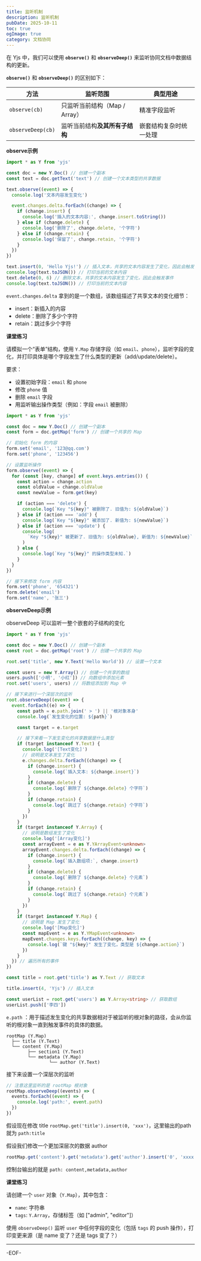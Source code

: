 ```yaml
---
title: 监听机制
description: 监听机制
pubDate: 2025-10-11
toc: true
ogImage: true
category: 文档协同
---
```


在 Yjs 中，我们可以使用 **`observe()`** 和 **`observeDeep()`** 来监听协同文档中数据结构的更新。

**`observe()`** 和 **`observeDeep()`** 的区别如下：

| 方法              | 监听范围                       | 典型用途               |
| ----------------- | ------------------------------ | ---------------------- |
| `observe(cb)`     | 只监听当前结构（Map / Array）  | 精准字段监听           |
| `observeDeep(cb)` | 监听当前结构**及其所有子结构** | 嵌套结构复杂时统一处理 |

**observe示例**

```ts
import * as Y from 'yjs'

const doc = new Y.Doc() // 创建一个副本
const text = doc.getText('text') // 创建一个文本类型的共享数据

text.observe((event) => {
  console.log('文本内容发生变化')

  event.changes.delta.forEach((change) => {
    if (change.insert) {
      console.log('插入的文本内容:', change.insert.toString())
    } else if (change.delete) {
      console.log('删除了', change.delete, '个字符')
    } else if (change.retain) {
      console.log('保留了', change.retain, '个字符')
    }
  })
})

text.insert(0, 'Hello Yjs!') // 插入文本，共享的文本内容发生了变化，因此会触发事件
console.log(text.toJSON()) // 打印当前的文本内容
text.delete(0, 6) // 删除文本，共享的文本内容发生了变化，因此会触发事件
console.log(text.toJSON()) // 打印当前的文本内容
```

`event.changes.delta` 拿到的是一个数组，该数组描述了共享文本的变化细节：

- insert：新插入的内容
- delete：删除了多少个字符
- retain：跳过多少个字符

**课堂练习**

请模拟一个“表单”结构，使用 `Y.Map` 存储字段（如 `email`、`phone`），监听字段的变化，并打印具体是哪个字段发生了什么类型的更新（add/update/delete）。

要求：

- 设置初始字段：`email` 和 `phone`
- 修改 `phone` 值
- 删除 `email` 字段
- 用监听输出操作类型（例如：字段 `email` 被删除）

```ts
import * as Y from 'yjs'

const doc = new Y.Doc() // 创建一个副本
const form = doc.getMap('form') // 创建一个共享的 Map

// 初始化 form 的内容
form.set('email', '123@qq.com')
form.set('phone', '123456')

// 设置监听操作
form.observe((event) => {
  for (const [key, change] of event.keys.entries()) {
    const action = change.action
    const oldValue = change.oldValue
    const newValue = form.get(key)

    if (action === 'delete') {
      console.log(`Key "${key}" 被删除了. 旧值为: ${oldValue}`)
    } else if (action === 'add') {
      console.log(`Key "${key}" 被添加了. 新值为: ${newValue}`)
    } else if (action === 'update') {
      console.log(
        `Key "${key}" 被更新了. 旧值为: ${oldValue}, 新值为: ${newValue}`
      )
    } else {
      console.log(`Key "${key}" 的操作类型未知.`)
    }
  }
})

// 接下来修改 form 内容
form.set('phone', '654321')
form.delete('email')
form.set('name', '张三')
```

**observeDeep示例**

observeDeep 可以监听一整个嵌套的子结构的变化

```ts
import * as Y from 'yjs'

const doc = new Y.Doc() // 创建一个副本
const root = doc.getMap('root') // 创建一个共享的 Map

root.set('title', new Y.Text('Hello World')) // 设置一个文本

const users = new Y.Array() // 创建一个共享的数组
users.push(['小明', '小红']) // 向数组中添加元素
root.set('users', users) // 将数组添加到 Map 中

// 接下来进行一个深层次的监听
root.observeDeep((event) => {
  event.forEach((e) => {
    const path = e.path.join(' > ') || '根对象本身'
    console.log(`发生变化的位置: ${path}`)

    const target = e.target

    // 接下来看一下发生变化的共享数据是什么类型
    if (target instanceof Y.Text) {
      console.log('[Text变化]')
      // 说明是文本发生了变化
      e.changes.delta.forEach((change) => {
        if (change.insert) {
          console.log(`插入文本: ${change.insert}`)
        }
        if (change.delete) {
          console.log(`删除了 ${change.delete} 个字符`)
        }
        if (change.retain) {
          console.log(`跳过了 ${change.retain} 个字符`)
        }
      })
    }
    if (target instanceof Y.Array) {
      // 说明是数组发生了变化
      console.log('[Array变化]')
      const arrayEvent = e as Y.YArrayEvent<unknown>
      arrayEvent.changes.delta.forEach((change) => {
        if (change.insert) {
          console.log(`插入数组项:`, change.insert)
        }
        if (change.delete) {
          console.log(`删除了 ${change.delete} 个元素`)
        }
        if (change.retain) {
          console.log(`跳过了 ${change.retain} 个元素`)
        }
      })
    }
    if (target instanceof Y.Map) {
      // 说明是 Map 发生了变化
      console.log('[Map变化]')
      const mapEvent = e as Y.YMapEvent<unknown>
      mapEvent.changes.keys.forEach((change, key) => {
        console.log(`键 "${key}" 发生了变化，类型是 ${change.action}`)
      })
    }
  }) // 遍历所有的事件
})

const title = root.get('title') as Y.Text // 获取文本

title.insert(4, 'Yjs') // 插入文本

const userList = root.get('users') as Y.Array<string> // 获取数组
userList.push(['李四'])
```

`e.path` ：用于描述发生变化的共享数据相对于被监听的根对象的路径，会从你监听的根对象一直到触发事件的具体的数据。

```
rootMap (Y.Map)
  ├── title (Y.Text)
  └── content (Y.Map)
        ├── section1 (Y.Text)
        └── metadata (Y.Map)
                └── author (Y.Text)
```

接下来设置一个深层次的监听

```js
// 注意这里监听的是 rootMap 根对象
rootMap.observeDeep((events) => {
  events.forEach((event) => {
    console.log('path:', event.path)
  })
})
```

假设现在修改 title `rootMap.get('title').insert(0, 'xxx')`，这里输出的path 就为 `path:title`

假设我们修改一个更加深层次的数据 author

```js
rootMap.get('content').get('metadata').get('author').insert('0', 'xxxx')
```

控制台输出的就是 `path: content,metadata,author`

**课堂练习**

请创建一个 `user` 对象（`Y.Map`），其中包含：

- `name`: 字符串
- `tags`: `Y.Array`，存储标签（如 ["admin", "editor"]）

使用 `observeDeep()` 监听 `user` 中任何字段的变化（包括 `tags` 的 push 操作），打印变更来源（是 name 变了？还是 tags 变了？）

---

-EOF-
